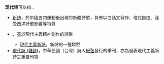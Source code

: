 '''现代诗'''可以指：
* [[新詩|新詩]]，於中國五四運動後出現的新體詩歌，具有以白話文寫作、格式自由、深受西洋詩歌影響等特質
* {{link-en|現代主義詩歌|Modernist poetry}}，基於現代主義精神創作的詩歌
**[[現代主義新詩|現代主義新詩]]，新詩的一種類型
*[[現代詩_(雜誌)|現代詩 (雜誌)]]，中華民國（台灣）詩人[[紀弦|紀弦]]發行的季刊，亦為發表現代主義新詩之重要刊物

{{Disambiguation|Xian|Cat=三字作品消歧义}}